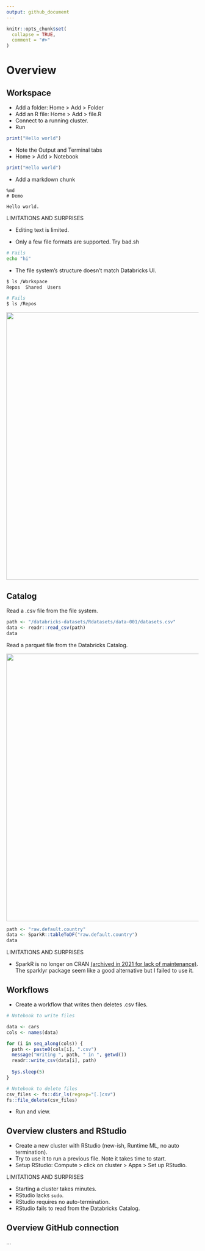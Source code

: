 ```yaml
---
output: github_document
---
```


```r
knitr::opts_chunk$set(
  collapse = TRUE,
  comment = "#>"
)
```

# Overview

## Workspace

* Add a folder: Home > Add > Folder
* Add an R file: Home > Add > file.R 
* Connect to a running cluster.
* Run 
```r
print("Hello world")
```
* Note the Output and Terminal tabs
* Home > Add > Notebook
```r
print("Hello world")
```
* Add a markdown chunk
```
%md
# Demo

Hello world.
```

LIMITATIONS AND SURPRISES

* Editing text is limited.

* Only a few file formats are supported. Try bad.sh
```bash
# Fails
echo "hi"
```
* The file system's structure doesn't match Databricks UI.
```bash
$ ls /Workspace
Repos  Shared  Users

# Fails
$ ls /Repos
```
<image width=700 src=https://github.com/2DegreesInvesting/ds.databricks4r/assets/5856545/e5064487-bd68-4a9a-956f-f35ebb99481b>

## Catalog

Read a .csv file from the file system.

```r
path <- "/databricks-datasets/Rdatasets/data-001/datasets.csv"
data <- readr::read_csv(path)
data
```

Read a parquet file from the Databricks Catalog.

<image width=700 src=https://github.com/2DegreesInvesting/ds.databricks4r/assets/5856545/a632de43-c83e-41be-9577-3b7c89019156>

```r
path <- "raw.default.country"
data <- SparkR::tableToDF("raw.default.country")
data
```

LIMITATIONS AND SURPRISES

* SparkR is no longer on CRAN [(archived in 2021 for lack of maintenance)](https://cran.r-project.org/web/packages/SparkR/index.html). The sparklyr package seem like a good alternative but I failed to use it.

## Workflows

* Create a workflow that writes then deletes .csv files.

```r
# Notebook to write files

data <- cars
cols <- names(data)

for (i in seq_along(cols)) {
  path <- paste0(cols[i], ".csv")
  message("Writing ", path, " in ", getwd())
  readr::write_csv(data[i], path)
  
  Sys.sleep(5)
}
```

```r
# Notebook to delete files
csv_files <- fs::dir_ls(regexp="[.]csv")
fs::file_delete(csv_files)
```

* Run and view.

## Overview clusters and RStudio

* Create a new cluster with RStudio (new-ish, Runtime ML, no auto termination).
* Try to use it to run a previous file. Note it takes time to start.
* Setup RStudio: Compute > click on cluster > Apps > Set up RStudio.

LIMITATIONS AND SURPRISES

* Starting a cluster takes minutes.
* RStudio lacks `sudo`.
* RStudio requires no auto-termination.
* RStudio fails to read from the Databricks Catalog.

## Overview GitHub connection

...
